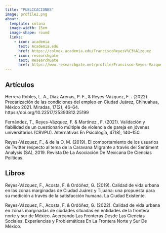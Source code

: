 ```yaml
---
title: "PUBLICACIONES"
image: profile2.png
about: 
  template: solana
  image-width: 15em
  image-shape: round
  links:
    - icon: academia
      text: Academia.edu
      href: https://colmex.academia.edu/FranciscoReyesV%C3%A1zquez
    - icon: researchgate
      text: ResearchGate
      href: https://www.researchgate.net/profile/Francisco-Reyes-Vazquez-2
---
```




## Artículos

Herrera Robles, L. A., Díaz Arenas, P. F., & Reyes-Vázquez, F. . (2022). Precarización de las condiciones del empleo en Ciudad Juárez, Chihuahua, México 2021. Miradas, 17(2), 46–64. https://doi.org/10.22517/25393812.25199


Fernández, T., Reyes-Vázquez, F. & Martínez , F. (2021). Validación y fiabilidad de un cuestionario múltiple de violencia de pareja en jóvenes universitarios (CRVPU). Alternativas En Psicología, 47(8), 140–150.


Reyes-Vázquez, F., & de la O, M. (2019). El comportamiento de los usuarios de Twitter respecto al tema de la Caravana Migrante a través del Sentiment Analysis (SA), 2019. Revista De La Asociación De Mexicana De Ciencias Políticas.


## Libros

Reyes-Vázquez, F., Acosta, F. & Ordóñez, G. (2019). Calidad de vida urbana en las zonas marginadas de Ciudad Juárez y Tijuana: una propuesta para su medición a través de la satisfacción humana. La Ciudad Existente.

Reyes-Vázquez, F., Acosta, F. & Ordóñez, G. (2022). Calidad de vida urbana en zonas marginadas de ciudades situadas en entidades de la frontera norte y sur de México. Acercando Las Fronteras Desde Las Ciencias Sociales: Experiencias y Problemáticas En La Frontera Norte y Sur De México.